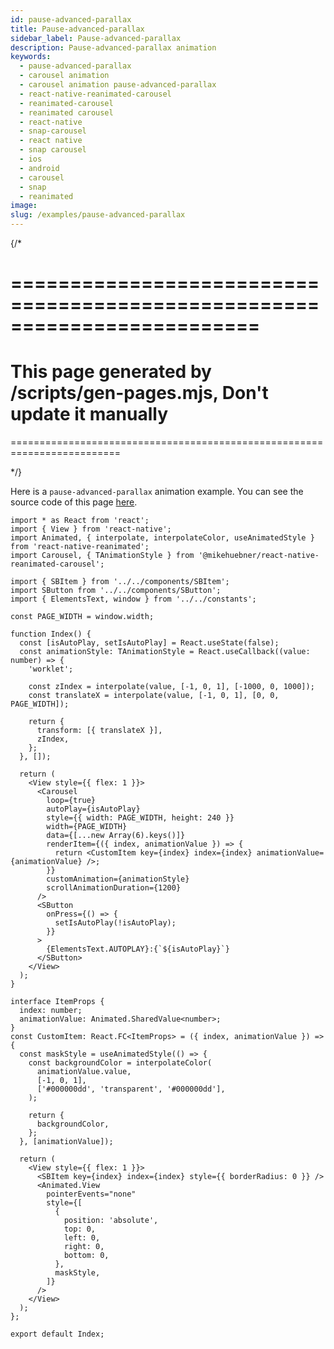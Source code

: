 ```yaml
---
id: pause-advanced-parallax
title: Pause-advanced-parallax
sidebar_label: Pause-advanced-parallax
description: Pause-advanced-parallax animation
keywords:
  - pause-advanced-parallax
  - carousel animation
  - carousel animation pause-advanced-parallax
  - react-native-reanimated-carousel
  - reanimated-carousel
  - reanimated carousel
  - react-native
  - snap-carousel
  - react native
  - snap carousel
  - ios
  - android
  - carousel
  - snap
  - reanimated
image:
slug: /examples/pause-advanced-parallax
---
```


{/\*

# =========================================================================

# This page generated by /scripts/gen-pages.mjs, Don't update it manually

=========================================================================

\*/}

Here is a `pause-advanced-parallax` animation example. You can see the source code of this page
[here](https://github.com/dohooo/react-native-reanimated-carousel/blob/main/apps/app/src/pages/pause-advanced-parallax/index.tsx).


<Page page="pause-advanced-parallax" />

```tsx copy
import * as React from 'react';
import { View } from 'react-native';
import Animated, { interpolate, interpolateColor, useAnimatedStyle } from 'react-native-reanimated';
import Carousel, { TAnimationStyle } from '@mikehuebner/react-native-reanimated-carousel';

import { SBItem } from '../../components/SBItem';
import SButton from '../../components/SButton';
import { ElementsText, window } from '../../constants';

const PAGE_WIDTH = window.width;

function Index() {
  const [isAutoPlay, setIsAutoPlay] = React.useState(false);
  const animationStyle: TAnimationStyle = React.useCallback((value: number) => {
    'worklet';

    const zIndex = interpolate(value, [-1, 0, 1], [-1000, 0, 1000]);
    const translateX = interpolate(value, [-1, 0, 1], [0, 0, PAGE_WIDTH]);

    return {
      transform: [{ translateX }],
      zIndex,
    };
  }, []);

  return (
    <View style={{ flex: 1 }}>
      <Carousel
        loop={true}
        autoPlay={isAutoPlay}
        style={{ width: PAGE_WIDTH, height: 240 }}
        width={PAGE_WIDTH}
        data={[...new Array(6).keys()]}
        renderItem={({ index, animationValue }) => {
          return <CustomItem key={index} index={index} animationValue={animationValue} />;
        }}
        customAnimation={animationStyle}
        scrollAnimationDuration={1200}
      />
      <SButton
        onPress={() => {
          setIsAutoPlay(!isAutoPlay);
        }}
      >
        {ElementsText.AUTOPLAY}:{`${isAutoPlay}`}
      </SButton>
    </View>
  );
}

interface ItemProps {
  index: number;
  animationValue: Animated.SharedValue<number>;
}
const CustomItem: React.FC<ItemProps> = ({ index, animationValue }) => {
  const maskStyle = useAnimatedStyle(() => {
    const backgroundColor = interpolateColor(
      animationValue.value,
      [-1, 0, 1],
      ['#000000dd', 'transparent', '#000000dd'],
    );

    return {
      backgroundColor,
    };
  }, [animationValue]);

  return (
    <View style={{ flex: 1 }}>
      <SBItem key={index} index={index} style={{ borderRadius: 0 }} />
      <Animated.View
        pointerEvents="none"
        style={[
          {
            position: 'absolute',
            top: 0,
            left: 0,
            right: 0,
            bottom: 0,
          },
          maskStyle,
        ]}
      />
    </View>
  );
};

export default Index;
```
